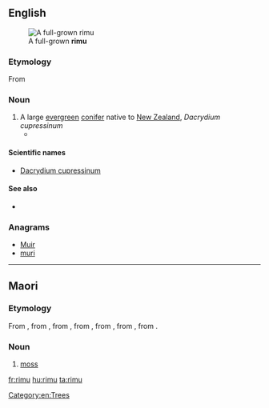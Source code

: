 ==English==
[[File:Rimu-Waitakere.jpg|thumb|A full-grown '''rimu''']]

===Etymology===

From {{etyl|mi}}

===Noun===
{{en-noun|rimu}}

# A large [[evergreen]] [[conifer]] native to [[New Zealand]], ''Dacrydium cupressinum''
#* {{quote-news|2009|January 31|Susan Gough Henly|Paddling in New Zealand’s nirvana|Toronto Star|url=http://www.thestar.com/Travel/article/578669
|passage=Leaving the kayaks at Onetahuti Beach, Maori for “to run along the sand,” we amble along the beach before climbing over a lush headland, dense with kawa kawa trees, '''rimu''' pine, silver ferns and flowering tea-trees, to view the sweeping beach in front of the Awaroa estuary. }}

====Scientific names====
* [[Dacrydium cupressinum]]

====See also====
* {{pedialite|Rimu (tree)}}

===Anagrams===
* [[Muir#English|Muir]]
* [[muri#English|muri]]

[[Category:en:Trees]]

----

==Maori==

===Etymology===
From {{etyl|poz-pep-pro|mi}} {{recons|rimu|lang=poz-pep-pro}}, from {{etyl|poz-pnp-pro|mi}} {{recons|rimu|lang=poz-pnp-pro}}, from {{etyl|poz-pol-pro|mi}} {{recons|rimu|lang=poz-pol-pro}}, from {{etyl|poz-oce-pro|mi}} {{recons|limut|lang=poz-oce-pro}}, from {{etyl|pqe-pro|mi}} {{recons|limut|lang=pqe-pro}}, from {{etyl|poz-cet-pro|mi}} {{recons|limut|lang=poz-cet-pro}}, from {{etyl|poz-pro|mi}} {{recons|limut|lang=poz-pro}}.

===Noun===
{{mi-noun}}

# [[moss]] {{gloss|plants of the division Bryophyta}}

[[fr:rimu]]
[[hu:rimu]]
[[ta:rimu]]